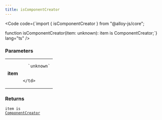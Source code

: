 ```yaml
---
title: isComponentCreator
---
```







<Code code={`import { isComponentCreator } from "@alloy-js/core";

function isComponentCreator(item: unknown): item is ComponentCreator;`} lang="ts" />

### Parameters

<table>
  <tr>
    <td style="text-align: right;font-weight: bold;">item</td>
    <td>
    
      `unknown`
      
      
    </td>
  </tr>
</table>



### Returns

<code>item is <a href="/reference/core/types/componentcreator/">ComponentCreator</a></code>








